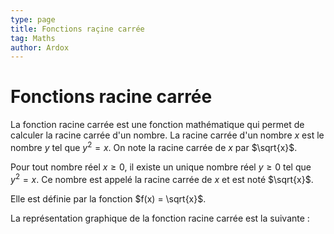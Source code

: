 ```yaml
---
type: page
title: Fonctions raçine carrée
tag: Maths
author: Ardox
---
```


# Fonctions racine carrée

La fonction racine carrée est une fonction mathématique qui permet de calculer la racine carrée d'un nombre. La racine carrée d'un nombre $x$ est le nombre $y$ tel que $y^2 = x$. On note la racine carrée de $x$ par $\sqrt{x}$.

Pour tout nombre réel $x \geq 0$, il existe un unique nombre réel $y \geq 0$ tel que $y^2 = x$. Ce nombre est appelé la racine carrée de $x$ et est noté $\sqrt{x}$.

Elle est définie par la fonction $f(x) = \sqrt{x}$.

La représentation graphique de la fonction racine carrée est la suivante :

<Diagram src="/maths/sqrtx.png" alt="Fonction racine carrée" />